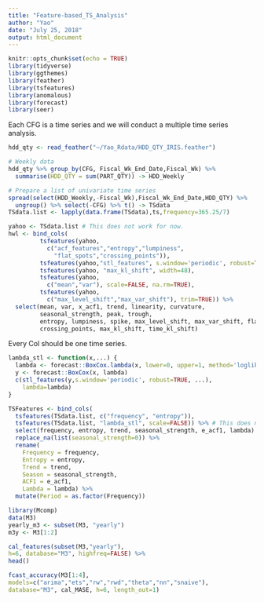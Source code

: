 ```yaml
---
title: "Feature-based_TS_Analysis"
author: "Yao"
date: "July 25, 2018"
output: html_document
---
```


```r
knitr::opts_chunk$set(echo = TRUE)
library(tidyverse)
library(ggthemes)
library(feather)
library(tsfeatures)
library(anomalous)
library(forecast)
library(seer)
```
Each CFG is a time series and we will conduct a multiple time series analysis.

```r
hdd_qty <- read_feather("~/Yao_Rdata/HDD_QTY_IRIS.feather")

# Weekly data
hdd_qty %>% group_by(CFG, Fiscal_Wk_End_Date,Fiscal_Wk) %>%
  summarise(HDD_QTY = sum(PART_QTY)) -> HDD_Weekly

# Prepare a list of univariate time series
spread(select(HDD_Weekly,-Fiscal_Wk),Fiscal_Wk_End_Date,HDD_QTY) %>%
  ungroup() %>% select(-CFG) %>% t() -> TSdata
TSdata.list <- lapply(data.frame(TSdata),ts,frequency=365.25/7)
```

```r
yahoo <- TSdata.list # This does not work for now.
hwl <- bind_cols(
         tsfeatures(yahoo,
           c("acf_features","entropy","lumpiness",
             "flat_spots","crossing_points")),
         tsfeatures(yahoo,"stl_features", s.window='periodic', robust=TRUE),
         tsfeatures(yahoo, "max_kl_shift", width=48),
         tsfeatures(yahoo,
           c("mean","var"), scale=FALSE, na.rm=TRUE),
         tsfeatures(yahoo,
           c("max_level_shift","max_var_shift"), trim=TRUE)) %>%
  select(mean, var, x_acf1, trend, linearity, curvature, 
         seasonal_strength, peak, trough,
         entropy, lumpiness, spike, max_level_shift, max_var_shift, flat_spots,
         crossing_points, max_kl_shift, time_kl_shift)
```

Every Col should be one time series.

```r
lambda_stl <- function(x,...) {
  lambda <- forecast::BoxCox.lambda(x, lower=0, upper=1, method='loglik')
  y <- forecast::BoxCox(x, lambda)
  c(stl_features(y,s.window='periodic', robust=TRUE, ...),
    lambda=lambda)
}

TSFeatures <- bind_cols(
  tsfeatures(TSdata.list, c("frequency", "entropy")),
  tsfeatures(TSdata.list, "lambda_stl", scale=FALSE)) %>% # This does not work for now.
  select(frequency, entropy, trend, seasonal_strength, e_acf1, lambda) %>%
  replace_na(list(seasonal_strength=0)) %>%
  rename(
    Frequency = frequency,
    Entropy = entropy,
    Trend = trend,
    Season = seasonal_strength,
    ACF1 = e_acf1,
    Lambda = lambda) %>%
  mutate(Period = as.factor(Frequency))
```

```r
library(Mcomp)
data(M3)
yearly_m3 <- subset(M3, "yearly")
m3y <- M3[1:2]

cal_features(subset(M3,"yearly"),
h=6, database="M3", highfreq=FALSE) %>%
head()
```

```r
fcast_accuracy(M3[1:4],
models=c("arima","ets","rw","rwd","theta","nn","snaive"),
database="M3", cal_MASE, h=6, length_out=1)
```

